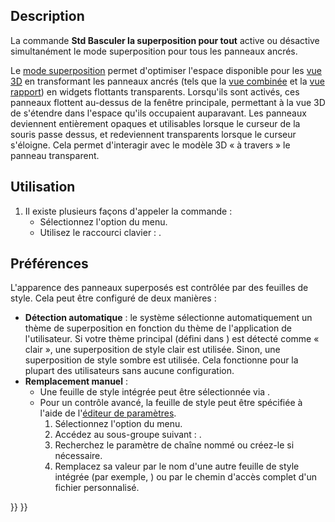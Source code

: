 <languages/>

{{Docnav/fr
|[[Std_Workbench/fr|Sélecteur d'atelier]]
|[[Std_DockOverlayTransparentAll/fr|Basculer la transparence de tous les superposés]]
|[[Std_View_Menu/fr|Menu Affichage]]
|IconL=
|IconR=
|IconC=Freecad.svg
}}

<div class="mw-translate-fuzzy">
{{GuiCommand/fr
|Name=Std DockOverlayAll
|Name/fr=Std Basculer la superposition pour tout
|MenuLocation=Affichage → Panneau ancrable → Activer/désactiver la superposition pour tout
|Workbenches=Tous
|Shortcut={{KEY|F4}}
|Version=1.0
|SeeAlso=[[Std_DockOverlayTransparentAll/fr|Std Basculer la transparence de tous les superposés]], [[Std_DockOverlayToggle/fr|Std Basculer la superposition]]
}}
</div>

==Description==

La commande '''Std Basculer la superposition pour tout''' active ou désactive simultanément le mode superposition pour tous les panneaux ancrés.

Le [[Interface/fr#Panneaux_superposables_ancrables|mode superposition]] permet d'optimiser l'espace disponible pour les [[3D_view/fr|vue 3D]] en transformant les panneaux ancrés (tels que la [[Combo_view/fr|vue combinée]] et la [[Report_view/fr|vue rapport]]) en widgets flottants transparents. Lorsqu'ils sont activés, ces panneaux flottent au-dessus de la fenêtre principale, permettant à la vue 3D de s'étendre dans l'espace qu'ils occupaient auparavant. Les panneaux deviennent entièrement opaques et utilisables lorsque le curseur de la souris passe dessus, et redeviennent transparents lorsque le curseur s'éloigne. Cela permet d'interagir avec le modèle 3D « à travers » le panneau transparent.

<span id="Usage"></span>
==Utilisation==

# Il existe plusieurs façons d'appeler la commande :
#* Sélectionnez l'option {{MenuCommand|Affichage → Panneau ancrable →  Activer/désactiver la superposition pour tout}} du menu.
#* Utilisez le raccourci clavier : {{KEY|F4}}.

<span id="Preferences"></span>
==Préférences==

L'apparence des panneaux superposés est contrôlée par des feuilles de style. Cela peut être configuré de deux manières :

<div class="mw-translate-fuzzy">
* '''Détection automatique''' : le système sélectionne automatiquement un thème de superposition en fonction du thème de l'application de l'utilisateur. Si votre thème principal (défini dans {{MenuCommand|Édition → Préférences... → Affichage → Interface utilisateur → Feuille de style (avancée)}}) est détecté comme « clair », une superposition de style clair est utilisée. Sinon, une superposition de style sombre est utilisée. Cela fonctionne pour la plupart des utilisateurs sans aucune configuration.
* '''Remplacement manuel''' :
** Une feuille de style intégrée peut être sélectionnée via {{MenuCommand|Édition → Préférences... → Affichage → Interface utilisateur → Feuille de style de la superposition}}.
** Pour un contrôle avancé, la feuille de style peut être spécifiée à l'aide de l'[[Std_DlgParameter/fr|éditeur de paramètres]].
**# Sélectionnez l'option {{MenuCommand|Outils → Éditer les paramètres...}} du menu.
**# Accédez au sous-groupe suivant : {{MenuCommand|BaseApp → Preferences → MainWindow}}.
**# Recherchez le paramètre de chaîne nommé {{Incode|OverlayActiveStyleSheet}} ou créez-le si nécessaire.
**# Remplacez sa valeur par le nom d'une autre feuille de style intégrée (par exemple, {{Incode|Light Theme + Light Background.qss}}) ou par le chemin d'accès complet d'un fichier {{Incode|.qss}} personnalisé.
</div>



{{Docnav/fr
|[[Std_Workbench/fr|Sélecteur d'atelier]]
|[[Std_DockOverlayTransparentAll/fr|Basculer la transparence de tous les superposés]]
|[[Std_View_Menu/fr|Menu Affichage]]
|IconL=
|IconR=
|IconC=Freecad.svg
}}

{{Std_Base_navi{{#translation:}}}}
{{Userdocnavi{{#translation:}}}}
